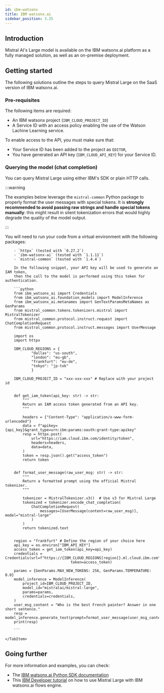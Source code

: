 ```yaml
---
id: ibm-watsonx
title: IBM watsonx.ai
sidebar_position: 3.25
---
```



## Introduction

Mistral AI's Large model is available on the IBM watsonx.ai platform as a fully managed
solution, as well as an on-premise deployment.

## Getting started

The following solutions outline the steps to query Mistral Large on the SaaS version of
IBM watsonx.ai.

### Pre-requisites

The following items are required:

- An IBM watsonx project (`IBM_CLOUD_PROJECT_ID`)
- A Service ID with an access policy enabling the use of the Watson Lachine Learning service.

To enable access to the API, you must make sure that:
- Your Service ID has been added to the project as `EDITOR`,
- You have generated an API key (`IBM_CLOUD_API_KEY`) for your Service ID.

### Querying the model (chat completion)

You can query Mistral Large using either IBM's SDK or plain HTTP calls.

:::warning

The examples below leverage the `mistral-common` Python package to properly format
the user messages with special tokens. It is **strongly recommended to avoid passing
raw strings and handle special tokens manually**: this might result in silent
tokenization errors that would highly degrade the quality of the model output.

:::

<Tabs>
    <TabItem value="python" label="Python">
        You will need to run your code from a virtual environment with the following
        packages:

        - `httpx` (tested with `0.27.2`)
        - `ibm-watsonx-ai` (tested with `1.1.11`)
        - `mistral-common` (tested with `1.4.4`)

        In the following snippet, your API key will be used to generate an IAM token,
        then the call to the model is performed using this token for authentication.

        ```python
        from ibm_watsonx_ai import Credentials
        from ibm_watsonx_ai.foundation_models import ModelInference
        from ibm_watsonx_ai.metanames import GenTextParamsMetaNames as GenParams
        from mistral_common.tokens.tokenizers.mistral import MistralTokenizer
        from mistral_common.protocol.instruct.request import ChatCompletionRequest
        from mistral_common.protocol.instruct.messages import UserMessage

        import os
        import httpx

        IBM_CLOUD_REGIONS = {
                "dallas": "us-south",
                "london": "eu-gb",
                "frankfurt": "eu-de",
                "tokyo": "jp-tok"
                }

        IBM_CLOUD_PROJECT_ID = "xxx-xxx-xxx" # Replace with your project id


        def get_iam_token(api_key: str) -> str:
            """
            Return an IAM access token generated from an API key.
            """

            headers = {"Content-Type": "application/x-www-form-urlencoded"}
            data = f"apikey={api_key}&grant_type=urn:ibm:params:oauth:grant-type:apikey"
            resp = httpx.post(
                url="https://iam.cloud.ibm.com/identity/token",
                headers=headers,
                data=data,
            )
            token = resp.json().get("access_token")
            return token


        def format_user_message(raw_user_msg: str) -> str:
            """
            Return a formatted prompt using the official Mistral tokenizer.
            """

            tokenizer = MistralTokenizer.v3()  # Use v3 for Mistral Large
            tokenized = tokenizer.encode_chat_completion(
                ChatCompletionRequest(
                    messages=[UserMessage(content=raw_user_msg)], model="mistral-large"
                )
            )
            return tokenized.text


        region = "frankfurt" # Define the region of your choice here
        api_key = os.environ["IBM_API_KEY"]
        access_token = get_iam_token(api_key=api_key)
        credentials = Credentials(url=f"https://{IBM_CLOUD_REGIONS[region]}.ml.cloud.ibm.com",
                                  token=access_token)

        params = {GenParams.MAX_NEW_TOKENS: 256, GenParams.TEMPERATURE: 0.0}
        model_inference = ModelInference(
            project_id=IBM_CLOUD_PROJECT_ID,
            model_id="mistralai/mistral-large",
            params=params,
            credentials=credentials,
        )
        user_msg_content = "Who is the best French painter? Answer in one short sentence."
        resp = model_inference.generate_text(prompt=format_user_message(user_msg_content))
        print(resp)

        ```

    </TabItem>
</Tabs>

## Going further

For more information and examples, you can check:

- The [IBM watsonx.ai Python SDK documentation](https://ibm.github.io/watsonx-ai-python-sdk/index.html)
- This [IBM Developer tutorial](https://developer.ibm.com/tutorials/awb-using-mistral-ai-llms-in-watsonx-ai-flows-engine/)
  on how to use Mistral Large with IBM watsonx.ai flows engine.
